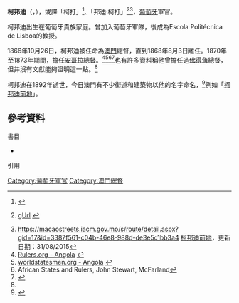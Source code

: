 
'''柯邦迪'''（{{lang-pt|José Maria da Ponte e Horta}}，{{bd|1824年||1892年||}}），或譯「柯打」<ref name="macaudata-690">{{Cite web |url=http://www.macaudata.com/macaubook/encyclopedia/documents/690.htm |title=存档副本 |access-date=2015-12-28 |archive-url=https://web.archive.org/web/20160105174841/http://www.macaudata.com/macaubook/encyclopedia/documents/690.htm |archive-date=2016-01-05 |dead-url=yes }}</ref>、「邦迪‧柯打」<ref>{{harvnb|潮人物雜誌|2014|p=47}}[https://books.google.com/books?id=KharBAAAQBAJ&pg=PA47&lpg=PA47&dq=%E9%82%A6%E8%BF%AA%E2%80%A7%E6%9F%AF%E6%89%93&source=bl&ots=6Ielu1cZRs&sig=kvpjSN26NWmZ1AwhGCGlli0luqo&sa=X&ved=0ahUKEwiGicDuhv7JAhUin6YKHSOHCg0Q6AEIKTAC#v=onepage&q=%E9%82%A6%E8%BF%AA%E2%80%A7%E6%9F%AF%E6%89%93&f=false gUrl] {{Wayback|url=https://books.google.com/books?id=KharBAAAQBAJ&pg=PA47&lpg=PA47&dq=%E9%82%A6%E8%BF%AA%E2%80%A7%E6%9F%AF%E6%89%93&source=bl&ots=6Ielu1cZRs&sig=kvpjSN26NWmZ1AwhGCGlli0luqo&sa=X&ved=0ahUKEwiGicDuhv7JAhUin6YKHSOHCg0Q6AEIKTAC#v=onepage&q=%E9%82%A6%E8%BF%AA%E2%80%A7%E6%9F%AF%E6%89%93&f=false |date=20160618014108 }}</ref><ref name="macaostreets-17-3387">https://macaostreets.iacm.gov.mo/s/route/detail.aspx?gid=17&id=3387f561-c04b-46e8-988d-de3e5c1bb3a4 {{Wayback|url=https://macaostreets.iacm.gov.mo/s/route/detail.aspx?gid=17&id=3387f561-c04b-46e8-988d-de3e5c1bb3a4 |date=20160107061320 }} [[柯邦迪前地|柯邦迪前地]]，更新日期：31/08/2015</ref>，[[葡萄牙|葡萄牙]]軍官。

柯邦迪出生在葡萄牙貴族家庭。曾加入葡萄牙軍隊，後成為Escola Politécnica de Lisboa的教授。

1866年10月26日，柯邦迪被任命為[[澳門|澳門]]總督{{r|macaudata-690}}，直到1868年8月3日離任。1870年至1873年期間，擔任[[安哥拉|安哥拉]]總督。<ref>[http://www.rulers.org/rula2.html#angola Rulers.org - Angola] {{Wayback|url=http://www.rulers.org/rula2.html#angola |date=20151214180324 }} {{vc|time=2015-12-27}}</ref><ref>[http://www.worldstatesmen.org/Angola.html worldstatesmen.org - Angola] {{WebCite|url=https://www.webcitation.org/65PGeP9Uz?url=http://www.worldstatesmen.org/Angola.html |date=20120212215927 |dateformat=iso }} {{vc|time=2015-12-27}}</ref><ref>African States and Rulers, John Stewart, McFarland</ref><ref name="dererummundi.blogspot">{{cite web |url=http://dererummundi.blogspot.hk/2009/02/uma-polemica-cientifica-oitocentista.html |title=Uma história da ciência portuguesa do século XIX contada por A. José Leonardo: |last1=José Leonardo |first1=A. |last2= |first2= |date= |language=pt |publisher=De Rerum Natura |accessdate=14 March 2013 |archive-date=2017-08-20 |archive-url=https://web.archive.org/web/20170820035531/http://dererummundi.blogspot.hk/2009/02/uma-polemica-cientifica-oitocentista.html |dead-url=no }}{{vc|time=2015-12-27}}</ref>也有許多資料稱他曾擔任過[[佛得角|佛得角]]總督，但并沒有文獻能夠證明這一點。<ref name="dererummundi.blogspot" />

柯邦迪在1892年逝世，今日澳門有不少街道和建築物以他的名字命名，<ref>{{cite web |url=http://macauantigo.blogspot.com/2013/10/jose-maria-da-ponte-e-horta-1824-1892.html?_sm_au_=iHV7VDfVQWRqtVQQ |title=Macau Antiguo |last1=Botas |first1=João |language=pt |first2= |date=7 October 2013 |website=Macau Antiguo |publisher=Blogspot |access-date=24 March 2015 |archive-date=2017-08-20 |archive-url=https://web.archive.org/web/20170820035032/http://macauantigo.blogspot.com/2013/10/jose-maria-da-ponte-e-horta-1824-1892.html?_sm_au_=iHV7VDfVQWRqtVQQ |dead-url=no }}{{vc|time=2015-12-27}}</ref>例如「[[柯邦迪前地|柯邦迪前地]]」{{r|macaostreets-17-3387}}。

==參考資料 ==
;書目
*{{cite book| title =《潮人物2014年10月號 vol.48 在澳門的生活》 |author1=潮人物雜誌 |publisher= 潮人物 |pages= {{{pages|124頁}}} | date=2014-10-01 |ref={{sfnref|潮人物雜誌|2014}} |origyear= 2014 |url= https://books.google.com/books?id=KharBAAAQBAJ&dq=%E9%82%A6%E8%BF%AA%E2%80%A7%E6%9F%AF%E6%89%93&source=gbs_navlinks_s }}
;引用
{{reflist}}

{{start box}}
{{s-before| [[阿穆恩|阿穆恩]] }}
{{s-title|{{MAC-1830}}[[澳門總督|總督]]|1866年 — 1868年}}
{{s-after|[[蘇沙_(澳門總督)|蘇沙]]}}
{{end box}}
{{澳門總督}}
{{葡萄牙小作品}}

[[Category:葡萄牙軍官|Category:葡萄牙軍官]]
[[Category:澳門總督|Category:澳門總督]]
